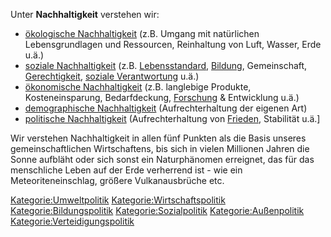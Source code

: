 Unter '''Nachhaltigkeit''' verstehen wir:

* [[ökologische Nachhaltigkeit]] (z.B. Umgang mit natürlichen Lebensgrundlagen und Ressourcen, Reinhaltung von Luft, Wasser, Erde u.ä.)
* [[soziale Nachhaltigkeit]] (z.B. [[Lebensstandard]], [[Bildung]], Gemeinschaft, [[Gerechtigkeit]], [[soziale Verantwortung]] u.ä.)
* [[ökonomische Nachhaltigkeit]] (z.B. langlebige Produkte, Kosteneinsparung, Bedarfdeckung, [[Forschung]] & Entwicklung u.ä.)
* [[demographische Nachhaltigkeit]] (Aufrechterhaltung der eigenen Art)
* [[politische Nachhaltigkeit]] (Aufrechterhaltung von [[Frieden]], Stabilität u.ä.] 

Wir verstehen Nachhaltigkeit in allen fünf Punkten als die Basis unseres gemeinschaftlichen Wirtschaftens, bis sich in vielen Millionen Jahren die Sonne aufbläht oder sich sonst ein Naturphänomen erreignet, das für das menschliche Leben auf der Erde verherrend ist - wie ein Meteoriteneinschlag, größere Vulkanausbrüche etc.

[[Kategorie:Umweltpolitik]]
[[Kategorie:Wirtschaftspolitik]]
[[Kategorie:Bildungspolitik]]
[[Kategorie:Sozialpolitik]]
[[Kategorie:Außenpolitik]]
[[Kategorie:Verteidigungspolitik]]